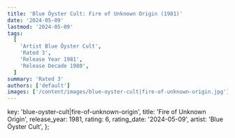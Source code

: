 ```yaml
---
title: 'Blue Öyster Cult: Fire of Unknown Origin (1981)'
date: '2024-05-09'
lastmod: '2024-05-09'
tags:
  [
    'Artist Blue Öyster Cult',
    'Rated 3',
    'Release Year 1981',
    'Release Decade 1980',
  ]
summary: 'Rated 3'
authors: ['default']
images: ['/content/images/blue-oyster-cult|fire-of-unknown-origin.jpg']
---
```


  key: 'blue-oyster-cult|fire-of-unknown-origin',
  title: 'Fire of Unknown Origin',
  release_year: 1981,
  rating: 6,
  rating_date: '2024-05-09',
  artist: 'Blue Öyster Cult',
};

<MusicRating data={data} />
